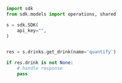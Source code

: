 ```python showLineNumbers copy filename="Get Drink usage example"
import sdk
from sdk.models import operations, shared

s = sdk.SDK(
    api_key="",
)


res = s.drinks.get_drink(name='quantify')

if res.drink is not None:
    # handle response
    pass
```
